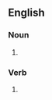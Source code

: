 {{also|greenlights}}

==English==

===Noun===
{{head|en|noun form}}

# {{plural of|green light|lang=en}}

===Verb===
{{head|en|verb form}}

# {{en-third-person singular of|green light}}